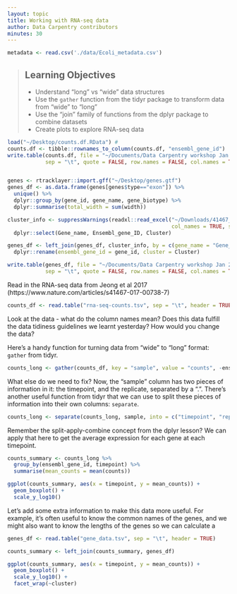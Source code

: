 ```yaml
---
layout: topic
title: Working with RNA-seq data
author: Data Carpentry contributors
minutes: 30
---
```


```r
metadata <- read.csv('./data/Ecoli_metadata.csv')
```

> ## Learning Objectives 
* Understand "long" vs "wide" data structures
* Use the `gather` function from the tidyr package to transform data from "wide" to "long"
* Use the "join" family of functions from the dplyr package to combine datasets
* Create plots to explore RNA-seq data

```r
load("~/Desktop/counts.df.RData") #
counts.df <- tibble::rownames_to_column(counts.df, "ensembl_gene_id")
write.table(counts.df, file = "~/Documents/Data Carpentry workshop Jan 2018/lessons/R-genomics/rna-seq-counts.tsv",
            sep = "\t", quote = FALSE, row.names = FALSE, col.names = TRUE)


genes <- rtracklayer::import.gff("~/Desktop/genes.gtf")
genes_df <- as.data.frame(genes[genes$type=="exon"]) %>% 
  unique() %>%
  dplyr::group_by(gene_id, gene_name, gene_biotype) %>%
  dplyr::summarise(total_width = sum(width))

cluster_info <- suppressWarnings(readxl::read_excel("~/Downloads/41467_2017_738_MOESM4_ESM.xlsx", 
                                                    col_names = TRUE, skip = 1)) %>%
  dplyr::select(Gene_name, Ensembl_gene_ID, Cluster)

genes_df <- left_join(genes_df, cluster_info, by = c(gene_name = "Gene_name", gene_id = "Ensembl_gene_ID")) %>%
  dplyr::rename(ensembl_gene_id = gene_id, cluster = Cluster)

write.table(genes_df, file = "~/Documents/Data Carpentry workshop Jan 2018/lessons/R-genomics/gene_data.tsv",
            sep = "\t", quote = FALSE, row.names = FALSE, col.names = TRUE)
```

Read in the RNA-seq data from Jeong et al 2017 (https://www.nature.com/articles/s41467-017-00738-7)

```r
counts_df <- read.table("rna-seq-counts.tsv", sep = "\t", header = TRUE)
```

Look at the data - what do the column names mean? Does this data fulfill the data tidiness guidelines we learnt yesterday? How would you change the data?

Here's a handy function for turning data from "wide" to "long" format: `gather` from tidyr.

```r
counts_long <- gather(counts_df, key = "sample", value = "counts", -ensembl_gene_id)
```

What else do we need to fix? Now, the "sample" column has two pieces of information in it: the timepoint, and the replicate, separated by a ".". There's another useful function from tidyr that we can use to split these pieces of information into their own columns: `separate`.

```r
counts_long <- separate(counts_long, sample, into = c("timepoint", "replicate"), sep = "\\.")
```

Remember the split-apply-combine concept from the dplyr lesson? We can apply that here to get the average expression for each gene at each timepoint.

```r
counts_summary <- counts_long %>%
  group_by(ensembl_gene_id, timepoint) %>%
  summarise(mean_counts = mean(counts))

```

```r
ggplot(counts_summary, aes(x = timepoint, y = mean_counts)) +
  geom_boxplot() +
  scale_y_log10()
```

Let's add some extra information to make this data more useful. For example, it's often useful to know the common names of the genes, and we might also want to know the lengths of the genes so we can calculate a 

```r
genes_df <- read.table("gene_data.tsv", sep = "\t", header = TRUE)

counts_summary <- left_join(counts_summary, genes_df)
```

```r
ggplot(counts_summary, aes(x = timepoint, y = mean_counts)) +
  geom_boxplot() +
  scale_y_log10() + 
  facet_wrap(~cluster)
```
